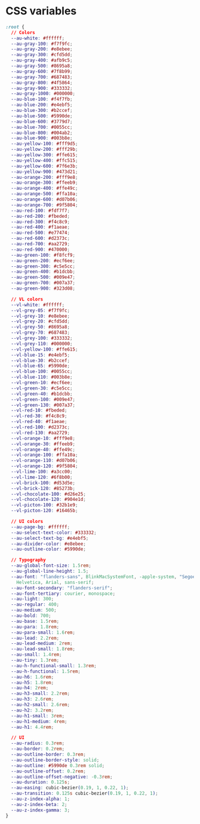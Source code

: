 
<Meta title="Variables/CSS Variables" />

<style>{`
  .sbdocs-p,
  .sbdocs-ul,
  .sbdocs-li,
  .sbdocs-p code {
    font-weight: 400;
    font-size: 1.6rem;
  }

  .sbdocs-a {
    display: inline-flex;
    align-items: center;
    font-family: var(--au-font);
    transition: color var(--au-transition), text-decoration var(--au-transition);
    font-weight: var(--au-regular);
    text-decoration: underline;
    text-decoration-color: var(--au-blue-300);
    color: var(--au-blue-700);
  }

  .sbdocs-a:visited {
    color: var(--au-blue-700);
  }

  .sbdocs-a:hover,
  .sbdocs-a:focus {
    color: var(--au-blue-900);
    text-decoration-color: var(--au-blue-200);
  }

  .sbdocs-a:focus {
    outline: var(--au-outline);
    outline-offset: var(--au-outline-offset);
  }

  code {
    font-family: courier, monospace;
  }

  .os-content {
    background-color: var(--au-gray-100);
  }
`}</style>

# CSS variables

```css
:root {
  // Colors
  --au-white: #ffffff;
  --au-gray-100: #f7f9fc;
  --au-gray-200: #e8ebee;
  --au-gray-300: #cfd5dd;
  --au-gray-400: #afb9c5;
  --au-gray-500: #8695a8;
  --au-gray-600: #7f8b99;
  --au-gray-700: #687483;
  --au-gray-800: #4f5864;
  --au-gray-900: #333332;
  --au-gray-1000: #000000;
  --au-blue-100: #f4f7fb;
  --au-blue-200: #e4ebf5;
  --au-blue-300: #b2ccef;
  --au-blue-500: #5990de;
  --au-blue-600: #3779d7;
  --au-blue-700: #0055cc;
  --au-blue-800: #004ab2;
  --au-blue-900: #003b8e;
  --au-yellow-100: #fff9d5;
  --au-yellow-200: #fff29b;
  --au-yellow-300: #ffe615;
  --au-yellow-400: #ffc515;
  --au-yellow-600: #7f6e3b;
  --au-yellow-900: #473d21;
  --au-orange-200: #fff9e8;
  --au-orange-300: #ffeeb9;
  --au-orange-400: #ffe49c;
  --au-orange-500: #ffa10a;
  --au-orange-600: #d07b06;
  --au-orange-700: #9f5804;
  --au-red-100: #fdf7f7;
  --au-red-200: #fbeded;
  --au-red-300: #f4c8c9;
  --au-red-400: #f1aeae;
  --au-red-500: #e77474;
  --au-red-600: #d2373c;
  --au-red-700: #aa2729;
  --au-red-900: #470000;
  --au-green-100: #f8fcf9;
  --au-green-200: #ecf6ee;
  --au-green-300: #c5e5cc;
  --au-green-400: #b1dcbb;
  --au-green-500: #009e47;
  --au-green-700: #007a37;
  --au-green-900: #323d08;

  // VL colors
  --vl-white: #ffffff;
  --vl-grey-05: #f7f9fc;
  --vl-grey-10: #e8ebee;
  --vl-grey-20: #cfd5dd;
  --vl-grey-50: #8695a8;
  --vl-grey-70: #687483;
  --vl-grey-100: #333332;
  --vl-grey-110: #000000;
  --vl-yellow-100: #ffe615;
  --vl-blue-15: #e4ebf5;
  --vl-blue-30: #b2ccef;
  --vl-blue-65: #5990de;
  --vl-blue-100: #0055cc;
  --vl-blue-110: #003b8e;
  --vl-green-10: #ecf6ee;
  --vl-green-30: #c5e5cc;
  --vl-green-40: #b1dcbb;
  --vl-green-100: #009e47;
  --vl-green-130: #007a37;
  --vl-red-10: #fbeded;
  --vl-red-30: #f4c8c9;
  --vl-red-40: #f1aeae;
  --vl-red-100: #d2373c;
  --vl-red-130: #aa2729;
  --vl-orange-10: #fff9e8;
  --vl-orange-30: #ffeeb9;
  --vl-orange-40: #ffe49c;
  --vl-orange-100: #ffa10a;
  --vl-orange-110: #d07b06;
  --vl-orange-120: #9f5804;
  --vl-lime-100: #a3cc00;
  --vl-lime-120: #6f8b00;
  --vl-brick-100: #d53d5e;
  --vl-brick-120: #85273b;
  --vl-chocolate-100: #d26e25;
  --vl-chocolate-120: #904e1d;
  --vl-picton-100: #32b1e9;
  --vl-picton-120: #16465b;

  // UI colors
  --au-page-bg: #ffffff;
  --au-select-text-color: #333332;
  --au-select-text-bg: #e4ebf5;
  --au-divider-color: #e8ebee;
  --au-outline-color: #5990de;

  // Typography
  --au-global-font-size: 1.5rem;
  --au-global-line-height: 1.5;
  --au-font: "flanders-sans", BlinkMacSystemFont, -apple-system, "Segoe UI", Roboto,
    Helvetica, Arial, sans-serif;
  --au-font-secondary: "flanders-serif";
  --au-font-tertiary: courier, monospace;
  --au-light: 300;
  --au-regular: 400;
  --au-medium: 500;
  --au-bold: 700;
  --au-base: 1.5rem;
  --au-para: 1.8rem;
  --au-para-small: 1.6rem;
  --au-lead: 2.2rem;
  --au-lead-medium: 2rem;
  --au-lead-small: 1.8rem;
  --au-small: 1.4rem;
  --au-tiny: 1.3rem;
  --au-h-functional-small: 1.3rem;
  --au-h-functional: 1.5rem;
  --au-h6: 1.6rem;
  --au-h5: 1.8rem;
  --au-h4: 2rem;
  --au-h3-small: 2.2rem;
  --au-h3: 2.6rem;
  --au-h2-small: 2.6rem;
  --au-h2: 3.2rem;
  --au-h1-small: 3rem;
  --au-h1-medium: 4rem;
  --au-h1: 4.4rem;

  // UI
  --au-radius: 0.3rem;
  --au-border: 0.2rem;
  --au-outline-border: 0.3rem;
  --au-outline-border-style: solid;
  --au-outline: #5990de 0.3rem solid;
  --au-outline-offset: 0.2rem;
  --au-outline-offset-negative: -0.3rem;
  --au-duration: 0.125s;
  --au-easing: cubic-bezier(0.19, 1, 0.22, 1);
  --au-transition: 0.125s cubic-bezier(0.19, 1, 0.22, 1);
  --au-z-index-alpha: 1;
  --au-z-index-beta: 2;
  --au-z-index-gamma: 3;
}
```
